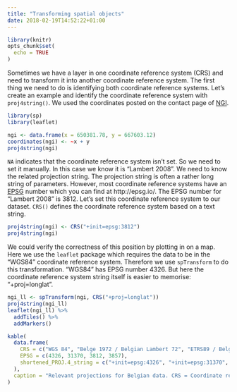 ```yaml
---
title: "Transforming spatial objects"
date: 2018-02-19T14:52:22+01:00
---
```


```r
library(knitr)
opts_chunk$set(
  echo = TRUE
)
```


Sometimes we have a layer in one coordinate reference system (CRS) and need to transform it into another coordinate reference system. The first thing we need to do is identifying both coordinate reference systems. Let's create an example and identify the coordinate reference system with `proj4string()`. We used the coordinates posted on the contact page of [NGI](http://www.ngi.be/NL/NL5.shtm).

```r
library(sp)
library(leaflet)
```

```r
ngi <- data.frame(x = 650381.78, y = 667603.12)
coordinates(ngi) <- ~x + y
proj4string(ngi)
```

`NA` indicates that the coordinate reference system isn't set. So we need to set it manually. In this case we know it is "Lambert 2008". We need to know the related projection string. The projection string is often a rather long string of parameters. However, most coordinate reference systems have an [EPSG](https://en.wikipedia.org/wiki/International_Association_of_Oil_%26_Gas_Producers#European_Petroleum_Survey_Group) number which you can find at http://epsg.io/. The EPSG number for "Lambert 2008" is 3812. Let's set this coordinate reference system to our dataset. `CRS()` defines the coordinate reference system based on a text string.

```r
proj4string(ngi) <- CRS("+init=epsg:3812")
proj4string(ngi)
```

We could verify the correctness of this position by plotting in on a map. Here we use the `leaflet` package which requires the data to be in the "WGS84" coordinate reference system. Therefore we use `spTransform` to do this transformation. "WGS84" has EPSG number 4326. But here the coordinate reference system string itself is easier to memorise: "+proj=longlat".

```r
ngi_ll <- spTransform(ngi, CRS("+proj=longlat"))
proj4string(ngi_ll)
leaflet(ngi_ll) %>%
  addTiles() %>%
  addMarkers()
```

```r
kable(
  data.frame(
    CRS = c("WGS 84", "Belge 1972 / Belgian Lambert 72", "ETRS89 / Belgian Lambert 2008", "WGS 84 / Pseudo-Mercator"),
    EPSG = c(4326, 31370, 3812, 3857),
    shortened_PROJ.4_string = c("+init=epsg:4326", "+init=epsg:31370", "+init=epsg:3812", "+init=epsg:3857")
  ),
  caption = "Relevant projections for Belgian data. CRS = Coordinate reference system, EPSG = CRS number in the EPSG dataset."
)
```
